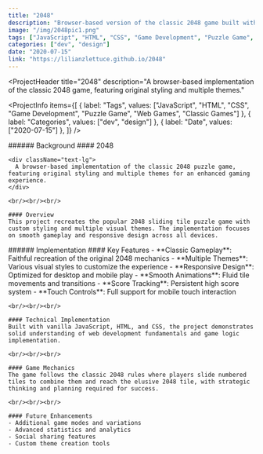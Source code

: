 ```yaml
---
title: "2048"
description: "Browser-based version of the classic 2048 game built with Javascript and HTML/CSS to include original styling and various themes."
image: "/img/2048pic1.png"
tags: ["JavaScript", "HTML", "CSS", "Game Development", "Puzzle Game", "Web Games", "Classic Games"]
categories: ["dev", "design"]
date: "2020-07-15"
link: "https://lilianzlettuce.github.io/2048"
---
```


<ProjectHeader
  title="2048"
  description="A browser-based implementation of the classic 2048 game, featuring original styling and multiple themes."
>
  <ProjectInfo
    items={[
      { label: "Tags", values: ["JavaScript", "HTML", "CSS", "Game Development", "Puzzle Game", "Web Games", "Classic Games"] },
      { label: "Categories", values: ["dev", "design"] },
      { label: "Date", values: ["2020-07-15"] },
    ]}
  />
</ProjectHeader>

<SplitSection>
  <SectionColumn size={4}>
    ###### Background
  </SectionColumn>
  <SectionColumn size={12}>
    #### 2048

    <div className="text-lg">
      A browser-based implementation of the classic 2048 puzzle game, featuring original styling and multiple themes for an enhanced gaming experience.
    </div>

    <br/><br/><br/>

    #### Overview
    This project recreates the popular 2048 sliding tile puzzle game with custom styling and multiple visual themes. The implementation focuses on smooth gameplay and responsive design across all devices.
  </SectionColumn>
  <SectionColumn size={2}>
  </SectionColumn>
</SplitSection>

<SplitSection>
  <SectionColumn size={4}>
    ###### Implementation
  </SectionColumn>
  <SectionColumn size={12}>
    #### Key Features
    - **Classic Gameplay**: Faithful recreation of the original 2048 mechanics
    - **Multiple Themes**: Various visual styles to customize the experience
    - **Responsive Design**: Optimized for desktop and mobile play
    - **Smooth Animations**: Fluid tile movements and transitions
    - **Score Tracking**: Persistent high score system
    - **Touch Controls**: Full support for mobile touch interaction

    <br/><br/><br/>

    #### Technical Implementation
    Built with vanilla JavaScript, HTML, and CSS, the project demonstrates solid understanding of web development fundamentals and game logic implementation.

    <br/><br/><br/>

    #### Game Mechanics
    The game follows the classic 2048 rules where players slide numbered tiles to combine them and reach the elusive 2048 tile, with strategic thinking and planning required for success.

    <br/><br/><br/>

    #### Future Enhancements
    - Additional game modes and variations
    - Advanced statistics and analytics
    - Social sharing features
    - Custom theme creation tools
  </SectionColumn>
  <SectionColumn size={2}>
  </SectionColumn>
</SplitSection>